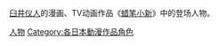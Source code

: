 [[臼井仪人|臼井仪人]]的漫画、TV动画作品《[[蜡笔小新|蜡笔小新]]》中的登场人物。

{{DEFAULTSORT:Kureyon Shin-chan}}
[[Category:蜡笔小新|人物]]
[[Category:各日本動漫作品角色|Category:各日本動漫作品角色]]